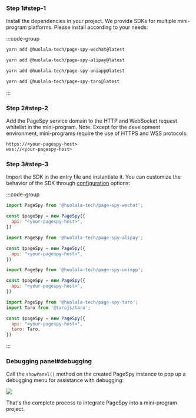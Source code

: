 

### Step 1#step-1

Install the dependencies in your project. We provide SDKs for multiple mini-program platforms. Please install according to your needs:

:::code-group

```bash wechat
yarn add @huolala-tech/page-spy-wechat@latest
```

```bash alipay
yarn add @huolala-tech/page-spy-alipay@latest
```

```bash uniapp
yarn add @huolala-tech/page-spy-uniapp@latest
```

```bash taro
yarn add @huolala-tech/page-spy-taro@latest
```

:::


### Step 2#step-2

Add the PageSpy service domain to the HTTP and WebSocket request whitelist in the mini-program. Note: Except for the development environment, mini-programs require the use of HTTPS and WSS protocols:

```
https://<your-pagespy-host>
wss://<your-pagespy-host>
```

### Step 3#step-3

Import the SDK in the entry file and instantiate it. You can customize the behavior of the SDK through [configuration](./pagespy#constructor) options:

:::code-group

```js wechat
import PageSpy from '@huolala-tech/page-spy-wechat';

const $pageSpy = new PageSpy({
  api: "<your-pagespy-host>",
})
```

```js alipay
import PageSpy from '@huolala-tech/page-spy-alipay';

const $pageSpy = new PageSpy({
  api: "<your-pagespy-host>",
})
```

```js uniapp
import PageSpy from '@huolala-tech/page-spy-uniapp';

const $pageSpy = new PageSpy({
  api: "<your-pagespy-host>",
})
```

```js taro
import PageSpy from '@huolala-tech/page-spy-taro';
import Taro from '@tarojs/taro';

const $pageSpy = new PageSpy({
  api: "<your-pagespy-host>",
  taro: Taro,
})
```

:::

### Debugging panel#debugging

Call the `showPanel()` method on the created PageSpy instance to pop up a debugging menu for assistance with debugging:

<a href={mpPanelImg} target="_blank">
  <img src={mpPanelImg} style={{ maxWidth: 320 }} />
</a>

That's the complete process to integrate PageSpy into a mini-program project.
